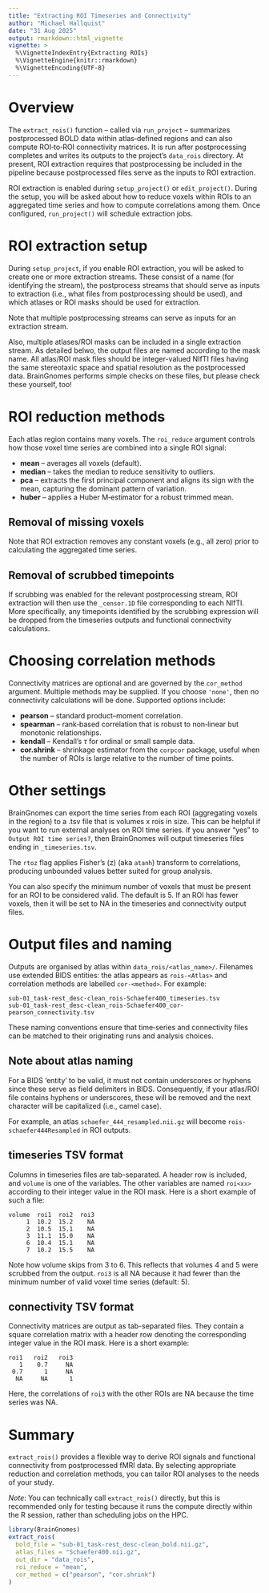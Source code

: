 ```yaml
---
title: "Extracting ROI Timeseries and Connectivity"
author: "Michael Hallquist"
date: "31 Aug 2025"
output: rmarkdown::html_vignette
vignette: >
  %\VignetteIndexEntry{Extracting ROIs}
  %\VignetteEngine{knitr::rmarkdown}
  %\VignetteEncoding{UTF-8}
---
```


# Overview

The `extract_rois()` function -- called via `run_project` -- summarizes postprocessed
BOLD data within atlas‑defined regions and can also compute ROI‑to‑ROI connectivity matrices.
It is run after postprocessing completes and writes its outputs to
the project’s `data_rois` directory. At present, ROI extraction requires that postprocessing
be included in the pipeline because postprocessed files serve as the inputs to ROI extraction.

ROI extraction is enabled during `setup_project()` or `edit_project()`. During the setup, 
you will be asked about how to reduce voxels within ROIs to an aggregated time series and
how to compute correlations among them. Once configured, `run_project()` will schedule extraction jobs.

# ROI extraction setup

During `setup_project`, if you enable ROI extraction, you will be asked to create one or more extraction
streams. These consist of a name (for identifying the stream), the postprocess streams that should serve
as inputs to extraction (i.e., what files from postprocessing should be used), and which atlases or ROI masks
should be used for extraction.

Note that multiple postprocessing streams can serve as inputs for an extraction stream.

Also, multiple atlases/ROI masks can be included in a single extraction stream. As detailed belwo,
the output files are named according to the mask name. All atlas/ROI mask files should be integer-valued
NIfTI files having the same stereotaxic space and spatial resolution as the postprocessed data.
BrainGnomes performs simple checks on these files, but please check these yourself, too!

# ROI reduction methods

Each atlas region contains many voxels. The `roi_reduce` argument controls how
those voxel time series are combined into a single ROI signal:

* **mean** – averages all voxels (default).
* **median** – takes the median to reduce sensitivity to outliers.
* **pca** – extracts the first principal component and aligns its sign with the
  mean, capturing the dominant pattern of variation.
* **huber** – applies a Huber M‑estimator for a robust trimmed mean.

## Removal of missing voxels

Note that ROI extraction removes any constant voxels (e.g., all zero) prior to
calculating the aggregated time series.

## Removal of scrubbed timepoints

If scrubbing was enabled for the relevant postprocessing stream, ROI extraction will then use the
`_censor.1D` file corresponding to each NIfTI. More specifically, any timepoints identified by
the scrubbing expression will be dropped from the timeseries outputs and functional connectivity
calculations.

# Choosing correlation methods

Connectivity matrices are optional and are governed by the `cor_method`
argument. Multiple methods may be supplied. If you choose `'none'`, then
no connectivity calculations will be done. Supported options include:

* **pearson** – standard product–moment correlation.
* **spearman** – rank‑based correlation that is robust to non‑linear but
  monotonic relationships.
* **kendall** – Kendall’s $\tau$ for ordinal or small sample data.
* **cor.shrink** – shrinkage estimator from the `corpcor` package, useful when
  the number of ROIs is large relative to the number of time points.

# Other settings

BrainGnomes can export the time series from each ROI (aggregating voxels in the region)
to a .tsv file that is volumes x rois in size. This can be helpful if you want to run
external analyses on ROI time series. If you answer "yes" to `Output ROI time series?`, then
BrainGnomes will output timeseries files ending in `_timeseries.tsv`.

The `rtoz` flag applies Fisher’s \(z\) (aka `atanh`) transform to correlations, producing
unbounded values better suited for group analysis.

You can also specify the minimum number of voxels that must be present for an ROI to be considered valid.
The default is 5. If an ROI has fewer voxels, then it will be set to NA in the timeseries and connectivity
output files.

# Output files and naming

Outputs are organised by atlas within `data_rois/<atlas_name>/`.  Filenames use
extended BIDS entities: the atlas appears as `rois-<Atlas>` and correlation
methods are labelled `cor-<method>`. For example:

```
sub-01_task-rest_desc-clean_rois-Schaefer400_timeseries.tsv
sub-01_task-rest_desc-clean_rois-Schaefer400_cor-pearson_connectivity.tsv
```

These naming conventions ensure that time‑series and connectivity files can be
matched to their originating runs and analysis choices.


## Note about atlas naming

For a BIDS 'entity' to be valid, it must not contain underscores or hyphens since these
serve as field delimiters in BIDS. Consequently, if your atlas/ROI file contains hyphens
or underscores, these will be removed and the next character will be capitalized (i.e., camel case).

For example, an atlas `schaefer_444_resampled.nii.gz` will become `rois-schaefer444Resampled` in ROI outputs.

## timeseries TSV format

Columns in timeseries files are tab-separated. A header row is included, and `volume` is
one of the variables. The other variables are named `roi<xx>` according to their integer value
in the ROI mask. Here is a short example of such a file:

```
volume  roi1  roi2  roi3
     1  10.2  15.2    NA
     2  10.5  15.1    NA
     3  11.1  15.0    NA
     6  10.4  15.1    NA
     7  10.2  15.5    NA
```

Note how volume skips from 3 to 6. This reflects that volumes 4 and 5 were scrubbed from the output.
`roi3` is all NA because it had fewer than the minimum number of valid voxel time series (default: 5).

## connectivity TSV format

Connectivity matrices are output as tab-separated files. They contain a square correlation matrix with
a header row denoting the corresponding integer value in the ROI mask. Here is a short example:

```
roi1   roi2   roi3
   1    0.7     NA
 0.7      1     NA
  NA     NA      1
```

Here, the correlations of `roi3` with the other ROIs are NA because the time series was NA.

# Summary

`extract_rois()` provides a flexible way to derive ROI signals and functional
connectivity from postprocessed fMRI data. By selecting appropriate reduction
and correlation methods, you can tailor ROI analyses to the needs of your
study.

*Note*: You can technically call `extract_rois()` directly, but this is recommended only for testing because it runs the compute directly within the R session, rather than scheduling jobs on the HPC.

```r
library(BrainGnomes)
extract_rois(
  bold_file = "sub-01_task-rest_desc-clean_bold.nii.gz",
  atlas_files = "Schaefer400.nii.gz",
  out_dir = "data_rois",
  roi_reduce = "mean",
  cor_method = c("pearson", "cor.shrink")
)
```